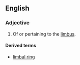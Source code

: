 ==English==

===Adjective===
{{en-adj|-}}

# {{context|medical}} Of or pertaining to the [[limbus]].

====Derived terms====
* [[limbal ring]]